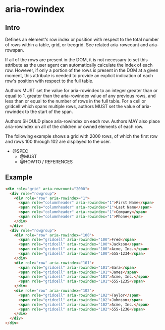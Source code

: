 
<Meta title="Documentation|Accessibilité/aria-rowindex" />

# aria-rowindex

## Intro

Defines an element's row index or position with respect to the total number of rows within a table, grid, or treegrid. See related aria-rowcount and aria-rowspan.

If all of the rows are present in the DOM, it is not necessary to set this attribute as the user agent can automatically calculate the index of each row. However, if only a portion of the rows is present in the DOM at a given moment, this attribute is needed to provide an explicit indication of each row's position with respect to the full table.

Authors MUST set the value for aria-rowindex to an integer greater than or equal to 1, greater than the aria-rowindex value of any previous rows, and less than or equal to the number of rows in the full table. For a cell or gridcell which spans multiple rows, authors MUST set the value of aria-rowindex to the start of the span.

Authors SHOULD place aria-rowindex on each row. Authors MAY also place aria-rowindex on all of the children or owned elements of each row.

The following example shows a grid with 2000 rows, of which the first row and rows 100 through 102 are displayed to the user.

- @SPEC
  - @MUST
  - @HOWTO / REFERENCES

## Example

```html
<div role="grid" aria-rowcount="2000">
  <div role="rowgroup">
    <div role="row" aria-rowindex="1">
      <span role="columnheader" aria-rowindex="1">First Name</span>
      <span role="columnheader" aria-rowindex="1">Last Name</span>
      <span role="columnheader" aria-rowindex="1">Company</span>
      <span role="columnheader" aria-rowindex="1">Phone</span>
    </div>
  </div>
  <div role="rowgroup">
    <div role="row" aria-rowindex="100">
      <span role="gridcell" aria-rowindex="100">Fred</span>
      <span role="gridcell" aria-rowindex="100">Jackson</span>
      <span role="gridcell" aria-rowindex="100">Acme, Inc.</span>
      <span role="gridcell" aria-rowindex="100">555-1234</span>
    </div>
    <div role="row" aria-rowindex="101">
      <span role="gridcell" aria-rowindex="101">Sara</span>
      <span role="gridcell" aria-rowindex="101">James</span>
      <span role="gridcell" aria-rowindex="101">Acme, Inc.</span>
      <span role="gridcell" aria-rowindex="101">555-1235</span>
    </div>
    <div role="row" aria-rowindex="102">
      <span role="gridcell" aria-rowindex="102">Taylor</span>
      <span role="gridcell" aria-rowindex="102">Johnson</span>
      <span role="gridcell" aria-rowindex="102">Acme, Inc.</span>
      <span role="gridcell" aria-rowindex="102">555-1236</span>
    </div>
  </div>
</div>
```
